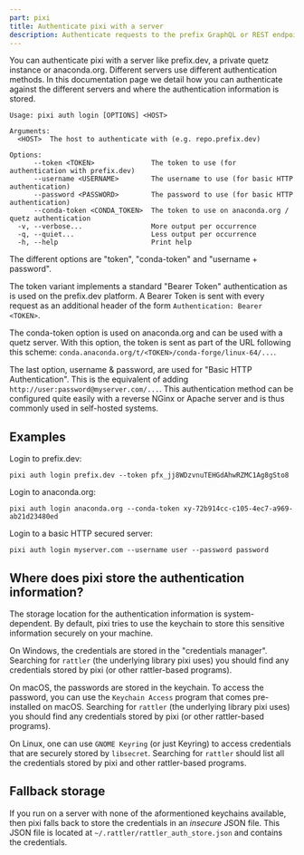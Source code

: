 ```yaml
---
part: pixi
title: Authenticate pixi with a server
description: Authenticate requests to the prefix GraphQL or REST endpoints with API keys
---
```


You can authenticate pixi with a server like prefix.dev, a private quetz instance or anaconda.org.
Different servers use different authentication methods. In this documentation page we detail how you can authenticate against the different servers and where the authentication information is stored.

```shell
Usage: pixi auth login [OPTIONS] <HOST>

Arguments:
  <HOST>  The host to authenticate with (e.g. repo.prefix.dev)

Options:
      --token <TOKEN>              The token to use (for authentication with prefix.dev)
      --username <USERNAME>        The username to use (for basic HTTP authentication)
      --password <PASSWORD>        The password to use (for basic HTTP authentication)
      --conda-token <CONDA_TOKEN>  The token to use on anaconda.org / quetz authentication
  -v, --verbose...                 More output per occurrence
  -q, --quiet...                   Less output per occurrence
  -h, --help                       Print help
```

The different options are "token", "conda-token" and "username + password".

The token variant implements a standard "Bearer Token" authentication as is used on the prefix.dev platform.
A Bearer Token is sent with every request as an additional header of the form `Authentication: Bearer <TOKEN>`.

The conda-token option is used on anaconda.org and can be used with a quetz server. With this option, the token is sent as part of the URL following this scheme: `conda.anaconda.org/t/<TOKEN>/conda-forge/linux-64/...`.

The last option, username & password, are used for "Basic HTTP Authentication". This is the equivalent of adding `http://user:password@myserver.com/...`. This authentication method can be configured quite easily with a reverse NGinx or Apache server and is thus commonly used in self-hosted systems.

## Examples

Login to prefix.dev:

```shell
pixi auth login prefix.dev --token pfx_jj8WDzvnuTEHGdAhwRZMC1Ag8gSto8
```

Login to anaconda.org:

```shell
pixi auth login anaconda.org --conda-token xy-72b914cc-c105-4ec7-a969-ab21d23480ed
```

Login to a basic HTTP secured server:

```shell
pixi auth login myserver.com --username user --password password
```

## Where does pixi store the authentication information?

The storage location for the authentication information is system-dependent. By default, pixi tries to use the keychain to store this sensitive information securely on your machine.

On Windows, the credentials are stored in the "credentials manager". Searching for `rattler` (the underlying library pixi uses) you should find any credentials stored by pixi (or other rattler-based programs).

On macOS, the passwords are stored in the keychain. To access the password, you can use the `Keychain Access` program that comes pre-installed on macOS. Searching for `rattler` (the underlying library pixi uses) you should find any credentials stored by pixi (or other rattler-based programs).

On Linux, one can use `GNOME Keyring` (or just Keyring) to access credentials that are securely stored by `libsecret`. Searching for `rattler` should list all the credentials stored by pixi and other rattler-based programs.

## Fallback storage

If you run on a server with none of the aformentioned keychains available, then pixi falls back to store the credentials in an _insecure_ JSON file. This JSON file is located at `~/.rattler/rattler_auth_store.json` and contains the credentials.
